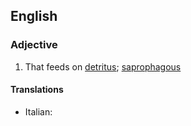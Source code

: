 ==English==

===Adjective===
{{en-adj}}

# {{biology}} That feeds on [[detritus]]; [[saprophagous]]

====Translations====
{{trans-top|feeding on detritus}}
* Italian: {{t-|it|detritivoro}}
{{trans-mid}}
{{trans-bottom}}